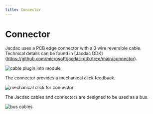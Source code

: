 ```yaml
---
title: Connector
---
```


# Connector

Jacdac uses a PCB edge connector with a 3 wire reversible cable.
Technical details can be found in [Jacdac DDK]
(https://github.com/microsoft/jacdac-ddk/tree/main/connector).

![cable plugin into module](./images/cablepluggingintomodule.png)

The connector provides a mechanical click feedback.

![mechanical click for connector](./images/mechanicalclickconnector.png)

The Jacdac cables and connectors are designed to be used as a bus.

![bus cables](./images/bustopology.png)